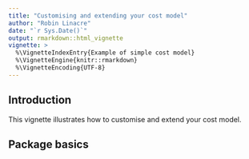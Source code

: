 ```yaml
---
title: "Customising and extending your cost model"
author: "Robin Linacre"
date: "`r Sys.Date()`"
output: rmarkdown::html_vignette
vignette: >
  %\VignetteIndexEntry{Example of simple cost model}
  %\VignetteEngine{knitr::rmarkdown}
  %\VignetteEncoding{UTF-8}
---
```


## Introduction

This vignette illustrates how to customise and extend your cost model.

## Package basics


